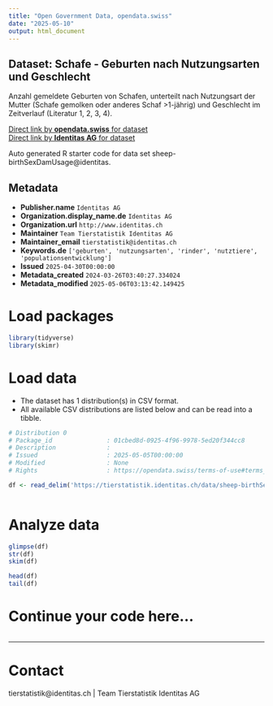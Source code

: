 ```yaml
---
title: "Open Government Data, opendata.swiss"
date: "2025-05-10"
output: html_document
---
```


## Dataset: Schafe - Geburten nach Nutzungsarten und Geschlecht

Anzahl gemeldete Geburten von Schafen, unterteilt nach Nutzungsart der Mutter (Schafe gemolken oder anderes Schaf >1-jährig) und Geschlecht im Zeitverlauf (Literatur 1, 2, 3, 4).

[Direct link by **opendata.swiss** for dataset](https://opendata.swiss/de/dataset/schafe-geburten-nach-nutzungsarten-und-geschlecht)<br>
[Direct link by **Identitas AG** for dataset](https://tierstatistik.identitas.ch/)

Auto generated R starter code for data set sheep-birthSexDamUsage@identitas.

## Metadata

- **Publisher.name** `Identitas AG`
- **Organization.display_name.de** `Identitas AG`
- **Organization.url** `http://www.identitas.ch`
- **Maintainer** `Team Tierstatistik Identitas AG`
- **Maintainer_email** `tierstatistik@identitas.ch`
- **Keywords.de** `['geburten', 'nutzungsarten', 'rinder', 'nutztiere', 'populationsentwicklung']`
- **Issued** `2025-04-30T00:00:00`
- **Metadata_created** `2024-03-26T03:40:27.334024`
- **Metadata_modified** `2025-05-06T03:13:42.149425`


# Load packages

```r

library(tidyverse)
library(skimr)

```

# Load data

-   The dataset has 1 distribution(s) in CSV format.
-   All available CSV distributions are listed below and can be read into a tibble.

```r

# Distribution 0
# Package_id               : 01cbed8d-0925-4f96-9978-5ed20f344cc8
# Description              : 
# Issued                   : 2025-05-05T00:00:00
# Modified                 : None
# Rights                   : https://opendata.swiss/terms-of-use#terms_by

df <- read_delim('https://tierstatistik.identitas.ch/data/sheep-birthSexDamUsage.csv')



```

# Analyze data

```r

glimpse(df)
str(df)
skim(df)

head(df)
tail(df)

```

# Continue your code here...

```r

```

------------------------------------------------------------------------

# Contact

tierstatistik@identitas.ch | Team Tierstatistik Identitas AG
